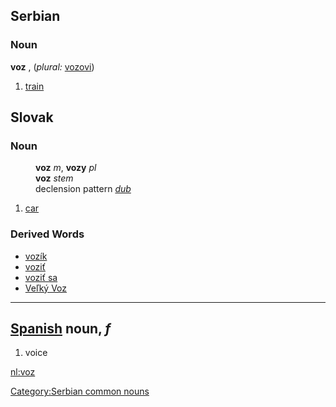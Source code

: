 == Serbian ==
=== Noun ===
'''voz''' {{m}} {{s}}, (''plural:'' [[vozovi]])
# [[train]]

== Slovak ==
=== Noun ===
:'''voz''' ''m'', '''vozy''' ''pl''
:'''voz''' ''stem''
:declension pattern ''[[Slovak declension pattern dub|dub]]''
# [[car]]
=== Derived Words ===
* [[vozík]]
* [[voziť]]
* [[voziť sa]]
* [[Veľký Voz]]
----

== [[Spanish]] noun, ''f'' ==
# voice

[[nl:voz]]
[[Category:Serbian common nouns]]